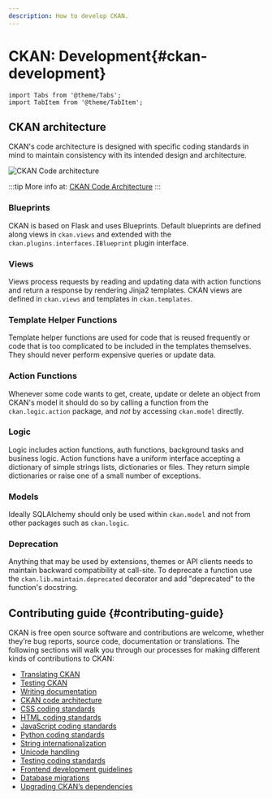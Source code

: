 ```yaml
---
description: How to develop CKAN.
---
```


# CKAN: Development{#ckan-development}

```mdx-code-block
import Tabs from '@theme/Tabs';
import TabItem from '@theme/TabItem';
```

## CKAN architecture
CKAN's code architecture is designed with specific coding standards in mind to maintain consistency with its intended design and architecture. 

![CKAN Code architecture](https://raw.githubusercontent.com/ckan/ckan/4db37bf2e847d07dca4969e9c3f8ed400b07de3e/doc/images/architecture.png)


:::tip
More info at: [CKAN Code Architecture](https://docs.ckan.org/en/latest/contributing/architecture.html)
:::

### Blueprints
CKAN is based on Flask and uses Blueprints. Default blueprints are defined along views in `ckan.views` and extended with the `ckan.plugins.interfaces.IBlueprint` plugin interface.

### Views
Views process requests by reading and updating data with action functions and return a response by rendering Jinja2 templates. CKAN views are defined in `ckan.views` and templates in `ckan.templates`.

### Template Helper Functions
Template helper functions are used for code that is reused frequently or code that is too complicated to be included in the templates themselves. They should never perform expensive queries or update data.

### Action Functions
Whenever some code wants to get, create, update or delete an object from CKAN's model it should do so by calling a function from the `ckan.logic.action` package, and *not* by accessing `ckan.model` directly.

### Logic
Logic includes action functions, auth functions, background tasks and business logic. Action functions have a uniform interface accepting a dictionary of simple strings lists, dictionaries or files. They return simple dictionaries or raise one of a small number of exceptions.

### Models
Ideally SQLAlchemy should only be used within `ckan.model` and not from other packages such as `ckan.logic`. 

### Deprecation
Anything that may be used by extensions, themes or API clients needs to maintain backward compatibility at call-site. To deprecate a function use the `ckan.lib.maintain.deprecated` decorator and add "deprecated" to the function's docstring.


## Contributing guide {#contributing-guide}
CKAN is free open source software and contributions are welcome, whether they’re bug reports, source code, documentation or translations. The following sections will walk you through our processes for making different kinds of contributions to CKAN:

* [Translating CKAN](https://docs.ckan.org/en/latest/contributing/i18n.html)
* [Testing CKAN](https://docs.ckan.org/en/latest/contributing/test.html)
* [Writing documentation](https://docs.ckan.org/en/latest/contributing/documentation.html)
* [CKAN code architecture](https://docs.ckan.org/en/latest/contributing/css.html)
* [CSS coding standards](https://docs.ckan.org/en/latest/contributing/css.html)
* [HTML coding standards](https://docs.ckan.org/en/latest/contributing/html.html)
* [JavaScript coding standards](https://docs.ckan.org/en/latest/contributing/javascript.html)
* [Python coding standards](https://docs.ckan.org/en/latest/contributing/python.html)
* [String internationalization](https://docs.ckan.org/en/latest/contributing/string-i18n.html)
* [Unicode handling](https://docs.ckan.org/en/latest/contributing/unicode.html)
* [Testing coding standards](https://docs.ckan.org/en/latest/contributing/testing.html)
* [Frontend development guidelines](https://docs.ckan.org/en/latest/contributing/frontend/index.html)
* [Database migrations](https://docs.ckan.org/en/latest/contributing/database-migrations.html)
* [Upgrading CKAN’s dependencies](https://docs.ckan.org/en/latest/contributing/upgrading-dependencies.html)